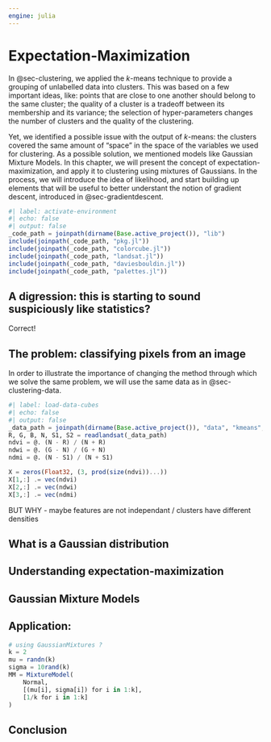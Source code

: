 ```yaml
---
engine: julia
---
```


# Expectation-Maximization {#sec-expmax}

In @sec-clustering, we applied the *k*-means technique to provide a grouping of unlabelled data into clusters. This was based on a few important ideas, like: points that are close to one another should belong to the same cluster; the quality of a cluster is a tradeoff between its membership and its variance; the selection of hyper-parameters changes the number of clusters and the quality of the clustering.

Yet, we identified a possible issue with the output of *k*-means: the clusters covered the same amount of "space" in the space of the variables we used for clustering. As a possible solution, we mentioned models like Gaussian Mixture Models. In this chapter, we will present the concept of expectation-maximization, and apply it to clustering using mixtures of Gaussians. In the process, we will introduce the idea of likelihood, and start building up elements that will be useful to better understant the notion of gradient descent, introduced in @sec-gradientdescent.

```julia
#| label: activate-environment
#| echo: false
#| output: false
_code_path = joinpath(dirname(Base.active_project()), "lib")
include(joinpath(_code_path, "pkg.jl"))
include(joinpath(_code_path, "colorcube.jl"))
include(joinpath(_code_path, "landsat.jl"))
include(joinpath(_code_path, "daviesbouldin.jl"))
include(joinpath(_code_path, "palettes.jl"))
```

## A digression: this is starting to sound suspiciously like statistics?

Correct!

## The problem: classifying pixels from an image

In order to illustrate the importance of changing the method through which we solve the same problem, we will use the same data as in @sec-clustering-data. 


```julia
#| label: load-data-cubes
#| echo: false
#| output: false
_data_path = joinpath(dirname(Base.active_project()), "data", "kmeans", "cooked")
R, G, B, N, S1, S2 = readlandsat(_data_path)
ndvi = @. (N - R) / (N + R)
ndwi = @. (G - N) / (G + N)
ndmi = @. (N - S1) / (N + S1)

X = zeros(Float32, (3, prod(size(ndvi))...))
X[1,:] .= vec(ndvi)
X[2,:] .= vec(ndwi)
X[3,:] .= vec(ndmi)
```

BUT WHY - maybe features are not independant / clusters have different densities

## What is a Gaussian distribution

## Understanding expectation-maximization

## Gaussian Mixture Models

## Application:

```julia
# using GaussianMixtures ?
k = 2
mu = randn(k)
sigma = 10rand(k)
MM = MixtureModel(
    Normal,
    [(mu[i], sigma[i]) for i in 1:k],
    [1/k for i in 1:k]
)
```

## Conclusion